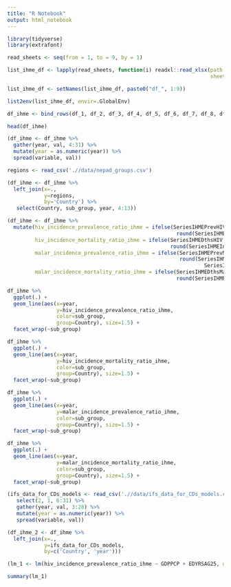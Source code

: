 ```yaml
---
title: "R Notebook"
output: html_notebook
---
```


```r
library(tidyverse)
library(extrafont)
```

```r
read_sheets <- seq(from = 1, to = 9, by = 1)
```

```r
list_ihme_df <- lapply(read_sheets, function(i) readxl::read_xlsx(path = './/data/ihme_data_28mar2019.xlsx', 
                                                                  sheet=i))

list_ihme_df <- setNames(list_ihme_df, paste0("df_", 1:9))

list2env(list_ihme_df, envir=.GlobalEnv)

df_ihme <- bind_rows(df_1, df_2, df_3, df_4, df_5, df_6, df_7, df_8, df_9)
```

```r
head(df_ihme)
```

```r
(df_ihme <- df_ihme %>% 
  gather(year, val, 4:31) %>% 
  mutate(year = as.numeric(year)) %>% 
  spread(variable, val))
```

```r
regions <- read_csv('.//data/nepad_groups.csv')
```

```r
(df_ihme <- df_ihme %>% 
  left_join(x=.,
            y=regions,
            by='Country') %>% 
   select(Country, sub_group, year, 4:13))
```

```r
(df_ihme <- df_ihme %>% 
  mutate(hiv_incidence_prevalence_ratio_ihme = ifelse(SeriesIHMEPrevHIV == 0, NA, 
                                                       round(SeriesIHMEInciHIV / SeriesIHMEPrevHIV, 3)),
         hiv_incidence_mortality_ratio_ihme = ifelse(SeriesIHMEDthsHIV == 0, NA,
                                                     round(SeriesIHMEInciHIV / SeriesIHMEDthsHIV,3)),
         malar_incidence_prevalence_ratio_ihme = ifelse(SeriesIHMEPrevMalaria == 0, NA,
                                                        round(SeriesIHMEInciMalaria / 
                                                                SeriesIHMEPrevMalaria, 3)), 
         malar_incidence_mortality_ratio_ihme = ifelse(SeriesIHMEDthsMalar == 0, NA, 
                                                       round(SeriesIHMEInciMalaria / SeriesIHMEDthsMalar, 3))))
```

```r
df_ihme %>% 
  ggplot(.) + 
  geom_line(aes(x=year,
                y=hiv_incidence_prevalence_ratio_ihme,
                color=sub_group,
                group=Country), size=1.5) + 
  facet_wrap(~sub_group)
```

```r
df_ihme %>% 
  ggplot(.) + 
  geom_line(aes(x=year,
                y=hiv_incidence_mortality_ratio_ihme,
                color=sub_group,
                group=Country), size=1.5) + 
  facet_wrap(~sub_group)
```

```r
df_ihme %>% 
  ggplot(.) + 
  geom_line(aes(x=year,
                y=malar_incidence_prevalence_ratio_ihme,
                color=sub_group,
                group=Country), size=1.5) + 
  facet_wrap(~sub_group)
```

```r
df_ihme %>% 
  ggplot(.) + 
  geom_line(aes(x=year,
                y=malar_incidence_mortality_ratio_ihme,
                color=sub_group,
                group=Country), size=1.5) + 
  facet_wrap(~sub_group)
```

```r
(ifs_data_for_CDs_models <- read_csv('.//data/ifs_data_for_CDs_models.csv') %>% 
   select(2, 1, 6:31) %>% 
   gather(year, val, 3:28) %>% 
   mutate(year = as.numeric(year)) %>% 
   spread(variable, val))
```


```r
(df_ihme_2 <- df_ihme %>% 
  left_join(x=.,
            y=ifs_data_for_CDs_models,
            by=c('Country', 'year')))
```

```r
(lm_1 <- lm(hiv_incidence_prevalence_ratio_ihme ~ GDPPCP + EDYRSAG25, data = df_ihme_2))
```

```r
summary(lm_1)
```
